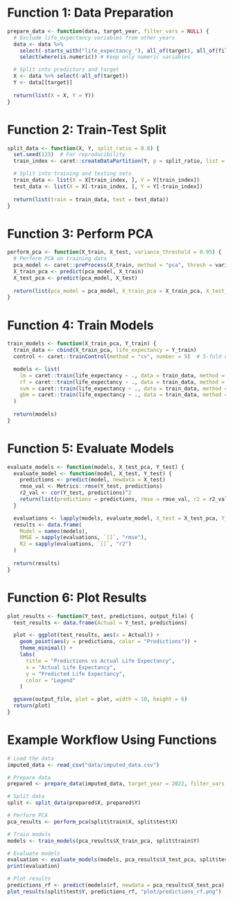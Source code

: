 
# Function 1: Data Preparation
```r
prepare_data <- function(data, target_year, filter_vars = NULL) {
  # Exclude life_expectancy variables from other years
  data <- data %>%
    select(-starts_with("life_expectancy_"), all_of(target), all_of(filter_vars)) %>%
    select(where(is.numeric)) # Keep only numeric variables

  # Split into predictors and target
  X <- data %>% select(-all_of(target))
  Y <- data[[target]]
  
  return(list(X = X, Y = Y))
}
```

# Function 2: Train-Test Split
```r
split_data <- function(X, Y, split_ratio = 0.8) {
  set.seed(123)  # For reproducibility
  train_index <- caret::createDataPartition(Y, p = split_ratio, list = FALSE)

  # Split into training and testing sets
  train_data <- list(X = X[train_index, ], Y = Y[train_index])
  test_data <- list(X = X[-train_index, ], Y = Y[-train_index])
  
  return(list(train = train_data, test = test_data))
}
```

# Function 3: Perform PCA
```r
perform_pca <- function(X_train, X_test, variance_threshold = 0.95) {
  # Perform PCA on training data
  pca_model <- caret::preProcess(X_train, method = "pca", thresh = variance_threshold)
  X_train_pca <- predict(pca_model, X_train)
  X_test_pca <- predict(pca_model, X_test)
  
  return(list(pca_model = pca_model, X_train_pca = X_train_pca, X_test_pca = X_test_pca))
}
```

# Function 4: Train Models
```r
train_models <- function(X_train_pca, Y_train) {
  train_data <- cbind(X_train_pca, life_expectancy = Y_train)
  control <- caret::trainControl(method = "cv", number = 5)  # 5-fold cross-validation

  models <- list(
    lm = caret::train(life_expectancy ~ ., data = train_data, method = "lm", trControl = control),
    rf = caret::train(life_expectancy ~ ., data = train_data, method = "rf", trControl = control),
    svm = caret::train(life_expectancy ~ ., data = train_data, method = "svmRadial", trControl = control),
    gbm = caret::train(life_expectancy ~ ., data = train_data, method = "gbm", trControl = control, verbose = FALSE)
  )
  
  return(models)
}
```

# Function 5: Evaluate Models
```r
evaluate_models <- function(models, X_test_pca, Y_test) {
  evaluate_model <- function(model, X_test, Y_test) {
    predictions <- predict(model, newdata = X_test)
    rmse_val <- Metrics::rmse(Y_test, predictions)
    r2_val <- cor(Y_test, predictions)^2
    return(list(predictions = predictions, rmse = rmse_val, r2 = r2_val))
  }

  evaluations <- lapply(models, evaluate_model, X_test = X_test_pca, Y_test = Y_test)
  results <- data.frame(
    Model = names(models),
    RMSE = sapply(evaluations, `[[`, "rmse"),
    R2 = sapply(evaluations, `[[`, "r2")
  )
  
  return(results)
}
```

# Function 6: Plot Results
```r
plot_results <- function(Y_test, predictions, output_file) {
  test_results <- data.frame(Actual = Y_test, predictions)

  plot <- ggplot(test_results, aes(x = Actual)) +
    geom_point(aes(y = predictions, color = "Predictions")) +
    theme_minimal() +
    labs(
      title = "Predictions vs Actual Life Expectancy",
      x = "Actual Life Expectancy",
      y = "Predicted Life Expectancy",
      color = "Legend"
    )

  ggsave(output_file, plot = plot, width = 10, height = 6)
  return(plot)
}
```

# Example Workflow Using Functions
```r
# Load the data
imputed_data <- read_csv("data/imputed_data.csv")

# Prepare data
prepared <- prepare_data(imputed_data, target_year = 2022, filter_vars = c("population_2022", "gdp_2022"))

# Split data
split <- split_data(prepared$X, prepared$Y)

# Perform PCA
pca_results <- perform_pca(split$train$X, split$test$X)

# Train models
models <- train_models(pca_results$X_train_pca, split$train$Y)

# Evaluate models
evaluation <- evaluate_models(models, pca_results$X_test_pca, split$test$Y)
print(evaluation)

# Plot results
predictions_rf <- predict(models$rf, newdata = pca_results$X_test_pca)
plot_results(split$test$Y, predictions_rf, "plot/predictions_rf.png")
```


